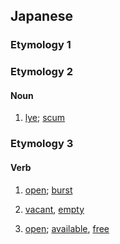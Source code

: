 ==Japanese==

===Etymology 1===
{{ja-see-kango|悪|握}}

===Etymology 2===

====Noun====
{{ja-noun}}

# {{ja-def|灰汁}} [[lye]]; [[scum]]

===Etymology 3===

====Verb====
{{ja-verb|type=1}}

# {{ja-def|開く}} [[open]]; [[burst]]
# {{ja-def|空く}} [[vacant]], [[empty]]
# {{ja-def|明く}} [[open]]; [[available]], [[free]]